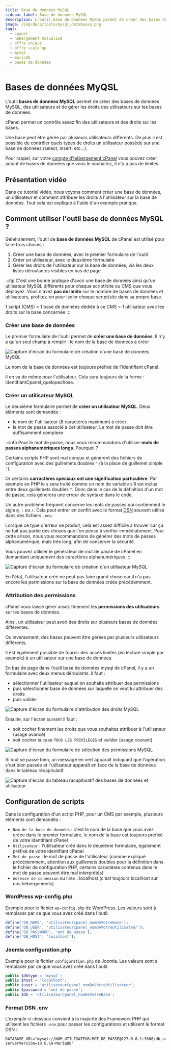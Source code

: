```yaml
---
title: Base de données MySQL
sidebar_label: Base de données MySQL
description: L'outil base de données MySQL permet de créer des bases de données MySQL, des utilisateurs MySQL et gérer les droits des utilisateurs sur les bases
image: /img/docs/tools/mysql_databases.png
tags:
  - cpanel
  - hébergement mutualisé
  - offre unique
  - offre scale'up
  - mysql
  - mariadb
  - bases de données
---
```


# Bases de données MyQSL

L'outil **bases de données MySQL** permet de créer des bases de données MySQL, des utilisateurs et de gérer les droits
des utilisateurs sur les bases de données.

cPanel permet un contrôle assez fin des utilisateurs et des droits sur les bases.

Une base peut être gérée par plusieurs utilisateurs différents.
De plus il est possible de contrôler quels types de droits un utilisateur possède sur une base de données
(select, insert, etc…).

Pour rappel, sur votre [compte d'hébergement cPanel](https://www.o2switch.fr/hebergement-illimite/) vous pouvez créer
autant de bases de données que vous le souhaitez, il n'y a pas de limites.

<PreviewToolCard tool='mysql_databases' />

## Présentation vidéo

Dans ce tutoriel vidéo, nous voyons comment créer une base de données, un utilisateur et comment attribuer les droits à l'utilisateur sur la base de données.
Tout cela est expliqué à l'aide d'un exemple pratique.

<YoutubeVideo id='cfuwHD2g4co' title="Comment gérer les bases de données sur cPanel ?"/>

## Comment utiliser l'outil base de données MySQL ?

Généralement, l'outil de **base de données MySQL** de cPanel est utilisé pour faire trois choses :
  1. Créer une base de données, avec le premier formulaire de l'outil
  2. Créer un utilisateur, avec le deuxième formulaire
  3. Gérer les droits de l'utilisateur sur la base de données, via les deux listes déroulantes visibles en bas de page

:::tip
C'est une bonne pratique d'avoir une base de données ainsi qu'un utilisateur MySQL différents pour chaque script/site
ou CMS que vous déployez. Vous n'avez **pas de limite** sur le nombre de bases de données et utilisateurs, profitez-en
pour isoler chaque script/site dans sa propre base.

1 script (CMS) = 1 base de données dédiée à ce CMS = 1 utilisateur avec les droits sur la base concernée
:::

### Créer une base de données

Le premier formulaire de l'outil permet de **créer une base de données**. Il n'y a qu'un seul champ à remplir : le nom
de la base de données à créer

<Image
    src="/img/docs/cpanel/bases-de-donnees/creer-base-donnees-mysql.png"
    title="Formulaire de création d'une base de données dans cPanel"
    caption="Formulaire de création d'une base de données MySQL"
    alt="Capture d'écran du formulaire de création d'une base de données MySQL"
/>

Le nom de la base de données est toujours préfixé de l'identifiant cPanel.

Il en va de même pour l'utilisateur. Cela sera toujours de la forme : identifiantCpanel_quelquechose.

### Créer un utilisateur MySQL

Le deuxième formulaire permet de **créer un utilisateur MySQL**. Deux éléments sont demandés :
  * le nom de l'utilisateur (8 caractères maximum) à créer
  * le mot de passe associé à cet utilisateur. Le mot de passe doit être suffisamment complexe

:::info
Pour le mot de passe, nous vous recommandons d'utiliser **mots de passes alphanumériques longs**. Pourquoi ?

Certains scripts PHP sont mal conçus et génèrent des fichiers de configuration avec des guillemets doubles `"`
(à la place de guillemet simple `'`).

Or certains **carractères spéciaux ont une signification particulière**. Par exemple en PHP le `$`
sera traité comme un nom de variable s'il est inclus entre deux guillemets doubles `"`. Donc dans le cas de la définition
d'un mot de passe, cela génerera une erreur de syntaxe dans le code.

Un autre problème fréquent concerne les mots de passes qui contiennent le sigle `@`, `:` ou `/`. Cela peut entrer en
conflit avec le format [DSN](https://fr.wikipedia.org/wiki/Data_Source_Name) souvent utilisé dans des fichiers `.env`.

Lorsque ce type d'erreur se produit, cela est assez difficile à trouver car ça ne fait pas partie des choses que
l'on pense à vérifier immédiatement. Pour cette arison, nous vous recommandons de générer des mots de passes
alphanumérique, mais très long, afin de conserver la sécurité.

Vous pouvez utiliser le générateur de mot de passe de cPanel en demandant uniquement des caractères alphanumériques.
:::

<Image
    src="/img/docs/cpanel/bases-de-donnees/creer-utilisateur-mysql.png"
    title="Formulaire de création d'un nouvel utilisateur MySQL"
    caption="Formulaire de création d'un utilisateur MySQL"
    alt="Capture d'écran du formulaire de création d'un utilisateur MySQL"
/>

En l'état, l'utilisateur créé ne peut pas faire grand chose car il n'a pas encore les permissions sur la base de données
créée précédemment.

### Attribution des permissions

cPanel vous laisse gérer assez finement les **permissions des utilisateurs** sur les bases de données.

Ainsi, un utilisateur peut avoir des droits sur plusieurs bases de données différentes.

Ou inversement, des bases peuvent être gérées par plusieurs utilisateurs différents.

Il est également possible de fournir des accès limités (en lecture simple par exemple) à un utilisateur sur une base de données.

En bas de page dans l'outil base de données mysql de cPanel, il y a un formulaire avec deux menus déroulants. Il faut :
  * sélectionner l'utilisateur auquel on souhaite attribuer des permissions
  * puis sélectionner base de données sur laquelle on veut lui attribuer des droits
  * puis valider

<Image
    src="/img/docs/cpanel/bases-de-donnees/attribution-droits-utilisateur-mysql.png"
    title="Formulaire d'attribuation des permissions MySQL à un utilisateur"
    caption="Formulaire pour attribuer les droits MySQL à un utilisateur sur une base de données"
    alt="Capture d'écran du formulaire d'attribution des droits MySQL"
/>

Ensuite, sur l'écran suivant il faut :
  * soit cocher finement les droits que vous souhaitez attribuer à l'utilisateur (usage avancé)
  * soit cocher la case `TOUS LES PRIVILÈGES` et valider (usage courant)

<Image
    src="/img/docs/cpanel/bases-de-donnees/permissions-mysql-utilisateur.png"
    title="Formulaire de sélection des permissions MySQL"
    caption="Sélection des droits qu'aura l'utilisateur sur la base de données"
    alt="Capture d'écran du formulaire de sélection des permissions MySQL"
/>

Si tout se passe bien, un message en vert apparaît indiquant que l'opération s'est bien passée et l'utilisateur
apparaît en face de la base de données dans le tableau récapitulatif.

<Image
    src="/img/docs/cpanel/bases-de-donnees/utilisateur-permission-base-donnnes.png"
    title="Tableau récapilatif des bases de données et utilisateurs"
    caption="L'utilisateur a bien les permissions sur la base de données"
    alt="Capture d'écran du tableau racapitulatif des bases de données et utilisateur"
/>

## Configuration de scripts

Dans la configuration d'un script PHP, pour un CMS par exemple, plusieurs éléments sont demandés :
  * `Nom de la base de données` : c'est le nom de la base que vous avez créée dans le premier formulaire, le nom de la base est toujours préfixé de votre identifiant cPanel
  * `Utilisateur` : l'utilisateur créé dans le deuxième formulaire, également préfixé de votre identifiant cPanel
  * `Mot de passe` : le mot de passe de l'utilisateur (comme expliqué précédemment, attention aux guillemets doubles pour la définition dans le fichier de configuration PHP, certains caractères contenus dans le mot de passe peuvent être mal interprétés)
  * `Adresse de connexion` ou `hôte` : localhost (c'est toujours localhost sur nos hébergements)


### WordPress wp-config.php

Exemple pour le fichier `wp-config.php` de WordPress. Les valeurs sont à remplacer par ce que vous avez créé dans l'outil.

```php title="wp-config.php"
define('DB_NAME', 'utilisateurCpanel_nomDeVotreBase');
define('DB_USER', 'utilisateurCpanel_nomDeVotreUtilisateur');
define('DB_PASSWORD', 'mot de passe');
define('DB_HOST', 'localhost');
```

### Joomla configuration.php

Exemple pour le fichier `configuration.php` de Joomla. Les valeurs sont à remplacer par ce que vous avez créé dans l'outil.

```php title="configuration.php"
public $dbtype = 'mysql';
public $host = 'localhost';
public $user = 'utilisateurCpanel_nomDeVotreUtilisateur';
public $password = 'mot de passe';
public $db = 'utilisateurCpanel_nomDeVotreBase';
```

### Format DSN .env

L'exemple ci-dessous convient à la majorité des Framework PHP qui utilisent les fichiers `.env` pour passer les
configurations et utilisent le format DSN :

```text title=".env"
DATABASE_URL="mysql://NOM_UTILISATEUR:MOT_DE_PASSE@127.0.0.1:3306/db_name?serverVersion=10.6.19-MariaDB"
```



